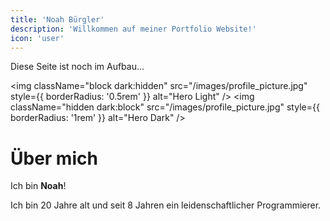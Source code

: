 ```yaml
---
title: 'Noah Bürgler'
description: 'Willkommen auf meiner Portfolio Website!'
icon: 'user'
---
```


<Warning>Diese Seite ist noch im Aufbau...</Warning>

<img
  className="block dark:hidden"
  src="/images/profile_picture.jpg"
  style={{ borderRadius: '0.5rem' }}
  alt="Hero Light"
/>
<img
  className="hidden dark:block"
  src="/images/profile_picture.jpg"
  style={{ borderRadius: '1rem' }}
  alt="Hero Dark"
/>

# Über mich

Ich bin __Noah__!

Ich bin 20 Jahre alt und seit 8 Jahren ein leiden­schaft­licher Programmierer.


